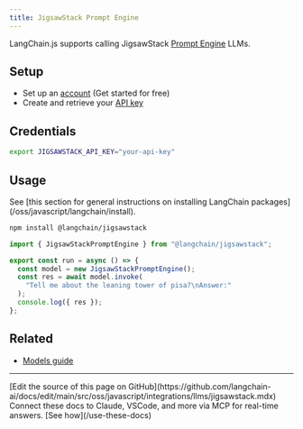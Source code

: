 ```yaml
---
title: JigsawStack Prompt Engine
---
```


LangChain.js supports calling JigsawStack [Prompt Engine](https://docs.jigsawstack.com/api-reference/prompt-engine/run-direct) LLMs.

## Setup

- Set up an [account](https://jigsawstack.com/dashboard) (Get started for free)
- Create and retrieve your [API key](https://jigsawstack.com/dashboard)

## Credentials

```bash
export JIGSAWSTACK_API_KEY="your-api-key"
```

## Usage

<Tip>
See [this section for general instructions on installing LangChain packages](/oss/javascript/langchain/install).
</Tip>

```bash npm
npm install @langchain/jigsawstack
```
```ts
import { JigsawStackPromptEngine } from "@langchain/jigsawstack";

export const run = async () => {
  const model = new JigsawStackPromptEngine();
  const res = await model.invoke(
    "Tell me about the leaning tower of pisa?\nAnswer:"
  );
  console.log({ res });
};
```

## Related


- [Models guide](/oss/javascript/langchain/models)

---

<Callout icon="pen-to-square" iconType="regular">
    [Edit the source of this page on GitHub](https://github.com/langchain-ai/docs/edit/main/src/oss/javascript/integrations/llms/jigsawstack.mdx)
</Callout>
<Tip icon="terminal" iconType="regular">
    Connect these docs to Claude, VSCode, and more via MCP for    real-time answers. [See how](/use-these-docs)
</Tip>
